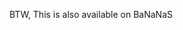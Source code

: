 {{en/Community/Scenarios/Scenario|title=The Islands Of Quandaya
|minimap=en/Not yet available 
|screenshot=en/Community/Scenarios/Quandaya-city.png
|description=---English---
The Islands of Quandaya have just gained independence from the British Empire. In the middle of the pacific, this struggling island needs more industry and more importantly, a transport company.
----
---dansk---

Øerne Quandaya har netop opnåede uafhængighed fra det britiske imperium. I midten af ​​Stillehavet, skal denne kæmper ø mere industri og endnu vigtigere, et transportselskab.
|difficulty=Normal
|setting=[[en/Manual/Climates]]
|size=256x256
|relief=Flat
|towns=Normal
|industries=Normal
|realworld=No
|version=1.0.0+
|author=surferconor425
|download_url=https://binaries.openttd.org/bananas/scenario/Islands_of_Quandaya-0.0.3.tar.gz
}}

BTW, This is also available on BaNaNaS
